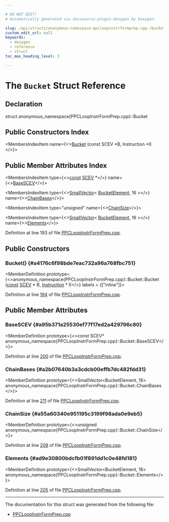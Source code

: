 ```yaml
---

# DO NOT EDIT!
# Automatically generated via docusaurus-plugin-doxygen by Doxygen.

slug: /api/structs/anonymous-namespace-ppcloopinstrformprep-cpp-/bucket
custom_edit_url: null
keywords:
  - doxygen
  - reference
  - struct
toc_max_heading_level: 3

---
```





# The `Bucket` Struct Reference

<DoxygenPage pluginConfig={pluginConfig}>



## Declaration

<CodeBlock>struct anonymous_namespace{PPCLoopInstrFormPrep.cpp}::Bucket</CodeBlock>

## Public Constructors Index

<MembersIndex>

<MembersIndexItem
  name={<><a href="#a4176c6f98bde7eac732a96a768fbc751">Bucket</a> (const SCEV &#42;B, Instruction &#42;I)</>}>
</MembersIndexItem>

</MembersIndex>

## Public Member Attributes Index

<MembersIndex>

<MembersIndexItem
  type={<><a href="/docs/api/files/lib/lib/target/lib/target/aarch64/aarch64promoteconstant-cpp/#a90f8350fecae261c25be85d38b451bff">const</a> <a href="/docs/api/classes/llvm/scev">SCEV</a> &#42;</>}
  name={<><a href="#a95b371a25530ef77f17ed2a429796c80">BaseSCEV</a></>}>
</MembersIndexItem>

<MembersIndexItem
  type={<><a href="/docs/api/classes/llvm/smallvector">SmallVector</a>&lt; <a href="/docs/api/structs/anonymous-namespace-ppcloopinstrformprep-cpp-/bucketelement">BucketElement</a>, 16 &gt;</>}
  name={<><a href="#a2b07640b3a3cdcb00effb7dc482fdd31">ChainBases</a></>}>
</MembersIndexItem>

<MembersIndexItem
  type="unsigned"
  name={<><a href="#a55a60340e951195c3199f98ada0e9eb5">ChainSize</a></>}>
</MembersIndexItem>

<MembersIndexItem
  type={<><a href="/docs/api/classes/llvm/smallvector">SmallVector</a>&lt; <a href="/docs/api/structs/anonymous-namespace-ppcloopinstrformprep-cpp-/bucketelement">BucketElement</a>, 16 &gt;</>}
  name={<><a href="#ad9e30800bdcfb01f891dd1c0e48fd181">Elements</a></>}>
</MembersIndexItem>

</MembersIndex>


Definition at line 193 of file <a href="/docs/api/files/lib/lib/target/lib/target/powerpc/ppcloopinstrformprep-cpp">PPCLoopInstrFormPrep.cpp</a>.

<SectionDefinition>

## Public Constructors

### Bucket() {#a4176c6f98bde7eac732a96a768fbc751}

<MemberDefinition
  prototype={<>anonymous&#95;namespace&#123;PPCLoopInstrFormPrep.cpp&#125;::Bucket::Bucket (<a href="/docs/api/files/lib/lib/target/lib/target/aarch64/aarch64promoteconstant-cpp/#a90f8350fecae261c25be85d38b451bff">const</a> <a href="/docs/api/classes/llvm/scev">SCEV</a> &#42; B, <a href="/docs/api/classes/llvm/instruction">Instruction</a> &#42; I)</>}
  labels = {["inline"]}>

Definition at line <a href="/docs/api/files/lib/lib/target/lib/target/powerpc/ppcloopinstrformprep-cpp/#l00194">194</a> of file <a href="/docs/api/files/lib/lib/target/lib/target/powerpc/ppcloopinstrformprep-cpp">PPCLoopInstrFormPrep.cpp</a>.
</MemberDefinition>

</SectionDefinition>

<SectionDefinition>

## Public Member Attributes

### BaseSCEV {#a95b371a25530ef77f17ed2a429796c80}

<MemberDefinition
  prototype={<>const SCEV&#42; anonymous&#95;namespace&#123;PPCLoopInstrFormPrep.cpp&#125;::Bucket::BaseSCEV</>}>

Definition at line <a href="/docs/api/files/lib/lib/target/lib/target/powerpc/ppcloopinstrformprep-cpp/#l00200">200</a> of file <a href="/docs/api/files/lib/lib/target/lib/target/powerpc/ppcloopinstrformprep-cpp">PPCLoopInstrFormPrep.cpp</a>.
</MemberDefinition>

### ChainBases {#a2b07640b3a3cdcb00effb7dc482fdd31}

<MemberDefinition
  prototype={<>SmallVector&lt;BucketElement, 16&gt; anonymous&#95;namespace&#123;PPCLoopInstrFormPrep.cpp&#125;::Bucket::ChainBases</>}>

Definition at line <a href="/docs/api/files/lib/lib/target/lib/target/powerpc/ppcloopinstrformprep-cpp/#l00211">211</a> of file <a href="/docs/api/files/lib/lib/target/lib/target/powerpc/ppcloopinstrformprep-cpp">PPCLoopInstrFormPrep.cpp</a>.
</MemberDefinition>

### ChainSize {#a55a60340e951195c3199f98ada0e9eb5}

<MemberDefinition
  prototype={<>unsigned anonymous&#95;namespace&#123;PPCLoopInstrFormPrep.cpp&#125;::Bucket::ChainSize</>}>

Definition at line <a href="/docs/api/files/lib/lib/target/lib/target/powerpc/ppcloopinstrformprep-cpp/#l00208">208</a> of file <a href="/docs/api/files/lib/lib/target/lib/target/powerpc/ppcloopinstrformprep-cpp">PPCLoopInstrFormPrep.cpp</a>.
</MemberDefinition>

### Elements {#ad9e30800bdcfb01f891dd1c0e48fd181}

<MemberDefinition
  prototype={<>SmallVector&lt;BucketElement, 16&gt; anonymous&#95;namespace&#123;PPCLoopInstrFormPrep.cpp&#125;::Bucket::Elements</>}>

Definition at line <a href="/docs/api/files/lib/lib/target/lib/target/powerpc/ppcloopinstrformprep-cpp/#l00205">205</a> of file <a href="/docs/api/files/lib/lib/target/lib/target/powerpc/ppcloopinstrformprep-cpp">PPCLoopInstrFormPrep.cpp</a>.
</MemberDefinition>

</SectionDefinition>

<hr/>

The documentation for this struct was generated from the following file:

<ul>
<li><a href="/docs/api/files/lib/lib/target/lib/target/powerpc/ppcloopinstrformprep-cpp">PPCLoopInstrFormPrep.cpp</a></li>
</ul>

</DoxygenPage>
